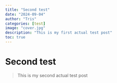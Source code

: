 ```yaml
---
title: "Second test"
date: "2024-09-04"
author: "Tris"
categories: [test]
image: "cover.jpg"
description: "This is my first actual test post"
toc: true
---
```


# Second test

> This is my second actual test post